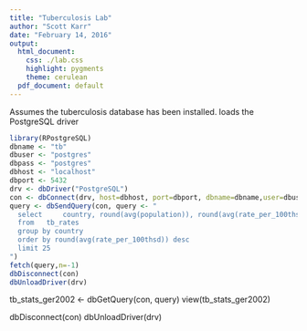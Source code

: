 ```yaml
---
title: "Tuberculosis Lab"
author: "Scott Karr"
date: "February 14, 2016"
output:
  html_document:
    css: ./lab.css
    highlight: pygments
    theme: cerulean
  pdf_document: default
---
```


Assumes the tuberculosis database has been installed.
loads the PostgreSQL driver
```r
library(RPostgreSQL)
dbname <- "tb"
dbuser <- "postgres"
dbpass <- "postgres"
dbhost <- "localhost"
dbport <- 5432
drv <- dbDriver("PostgreSQL")
con <- dbConnect(drv, host=dbhost, port=dbport, dbname=dbname,user=dbuser, password=dbpass)
query <- dbSendQuery(con, query <- "
  select 	 country, round(avg(population)), round(avg(rate_per_100thsd)) avgRate_per_100thsd
  from 	 tb_rates
  group by country
  order by round(avg(rate_per_100thsd)) desc 
  limit 25
")
fetch(query,n=-1)
dbDisconnect(con)
dbUnloadDriver(drv)
```

tb_stats_ger2002 <- dbGetQuery(con, query)
view(tb_stats_ger2002)

dbDisconnect(con)
dbUnloadDriver(drv)